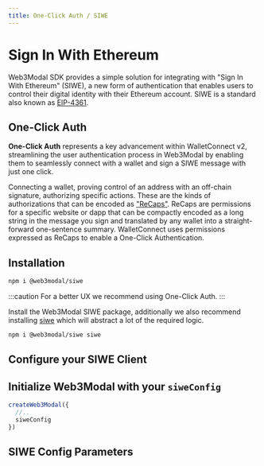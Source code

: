 ```yaml
---
title: One-Click Auth / SIWE
---
```



# Sign In With Ethereum

Web3Modal SDK provides a simple solution for integrating with "Sign In With Ethereum" (SIWE), a new form of authentication that enables users to control their digital identity with their Ethereum account.
SIWE is a standard also known as [EIP-4361](https://docs.login.xyz/general-information/siwe-overview/eip-4361).

## One-Click Auth

**One-Click Auth** represents a key advancement within WalletConnect v2, streamlining the user authentication process in Web3Modal by enabling them to seamlessly connect with a wallet and sign a SIWE message with just one click.

Connecting a wallet, proving control of an address with an off-chain signature, authorizing specific actions. These are the kinds of authorizations that can be encoded as ["ReCaps"](https://eips.ethereum.org/EIPS/eip-5573). ReCaps are permissions for a specific website or dapp that can be compactly encoded as a long string in the message you sign and translated by any wallet into a straight-forward one-sentence summary.
WalletConnect uses permissions expressed as ReCaps to enable a One-Click Authentication.

## Installation

<Tabs groupId="version">
<TabItem value="one-click-auth" label="One-Click Auth">

```bash npm2yarn
npm i @web3modal/siwe
```

</TabItem>
<TabItem value="legacy" label="Legacy">

:::caution
For a better UX we recommend using One-Click Auth.
:::

Install the Web3Modal SIWE package, additionally we also recommend installing [siwe](https://docs.login.xyz/) which will abstract a lot of the required logic.

```bash npm2yarn
npm i @web3modal/siwe siwe
```

</TabItem>
</Tabs>

## Configure your SIWE Client

<SiweCode />

## Initialize Web3Modal with your `siweConfig`

```ts
createWeb3Modal({
  //..
  siweConfig
})
```

## SIWE Config Parameters

<SiweParams />
